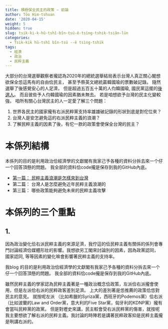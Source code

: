 ```yaml
---
title: 積極保全民主的政策 – 前論
author: Tōo Him-tshuan
date: '2020-04-15'
weight: 5
hidden: true
slug: tsik-ki-k-hû-tshî-bîn-tsú-ê-tsìng-tshik-tsiân-lūn
categories:
  - Tsik-ki̍k hû-tshî bîn-tsú --ê tsìng-tshik
tags:
  - 經濟
  - 政治
  - 民粹主義
---
```


大部分的台灣選舉觀察者攏認為2020年的總統選舉結局表示台灣人真正關心閣想欲保全怹這馬有的自由佮民主， 甚至予蔡英文總統贏韓國瑜的票數破記錄。 隨然選舉了後感覺安心的人足濟， 但是超過五百五十萬的人伨韓國瑜, 國民黨這擺的[後選人](https://www.bloomberg.com/graphics/2020-taiwan-election-results/)。 而且彼些予人伨韓國瑜的因素猶未無去。 若是咱想欲予台灣的民主化變較強， 咱所有關心台灣民主的人一定愛了解三个問題：

1.	世界各民主的國家攏有右派民粹黨支持率雄雄破記錄的形狀到底是對佗位來？
2.	台灣人是安怎避免這的右派民粹主義的浪潮？
3.	了解民粹主義的因素了後，有佗一款的政策會使保全台灣的民主？

# 本係列結構
本係列的目的是利用政治佮經濟學的文獻閣有我家己予各種的資料分拆去來一个仔一个回答頂懸的問題。 我全部的資料佮code攏是保存到我的GitHub內底。

- [第一篇： 民粹主義浪潮是怎樣來到台灣](/台語版/漢字版/積極保全民主的政策/民粹主義浪潮是怎樣來到台灣/)
- 第二篇： 台灣人是怎麼避免近年民粹主義浪潮的
- 第三篇： 哪些政策能夠避免未來的民粹主義攻擊 

# 本係列的三个重點


## 1. 

因為政治變化佮右派民粹主義的來源足濟，我佇這的佮民粹主義有關係的係列會專門討論經濟佮媒體形壯的影響。我想欲另工閣來討論別的因素，因為政黨認同， 國家認同, 等等因素的變化嘛會影響著民粹主義的支持率。

我blog 的目的是利用政治佮經濟學的文獻閣有我家己予各種的資料分拆去來一个仔一个回答頂懸的問題。 我全部的資料佮code攏是保存到我的GitHub內底。

雖然民粹主義的學家認為民粹主義著是一種政治概念佮政策，左派佮右派攏會使用，但是左派佮右派的民粹政客差別足濟。 上大的差別著是怹推薦的政策佮怹對民主的意見。 就按呢左派 （比如希臘的Syriza黨，西班牙的Podemos黨）佮右派（比如波蘭的Law and Order黨，意大利的Five Star黨，匈牙利的KDNP黨）攏有會當叫民粹黨的政黨。 但是對壢史來講，民主較會受右派民粹黨的傷害，就按呢我主要想欲了解右派的民粹主義。我討論的時陣若是講著民粹政客抑是民粹主義攏是咧講右派的。

